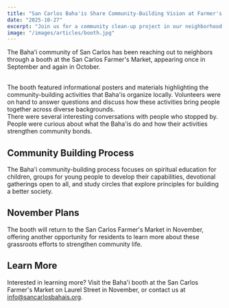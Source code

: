 ```yaml
---
title: "San Carlos Baha'is Share Community-Building Vision at Farmer's Market"
date: "2025-10-27"
excerpt: "Join us for a community clean-up project in our neighborhood park on Saturday, March 20th."
image: "/images/articles/booth.jpg"
---
```




The Baha'i community of San Carlos has been reaching out to neighbors through a booth at the San Carlos Farmer's Market, appearing once in September and again in October.

<br>
The booth featured informational posters and materials highlighting the community-building activities that Baha'is organize locally. Volunteers were on hand to answer questions and discuss how these activities bring people together across diverse backgrounds.

<br>
There were several interesting conversations with people who stopped by. People were curious about what the Baha'is do and how their activities strengthen community bonds.

## Community Building Process
The Baha'i community-building process focuses on spiritual education for children, groups for young people to develop their capabilities, devotional gatherings open to all, and study circles that explore principles for building a better society.

## November Plans
The booth will return to the San Carlos Farmer's Market in November, offering another opportunity for residents to learn more about these grassroots efforts to strengthen community life.

## Learn More
Interested in learning more? Visit the Baha'i booth at the San Carlos Farmer's Market on Laurel Street in November, or contact us at info@sancarlosbahais.org.

